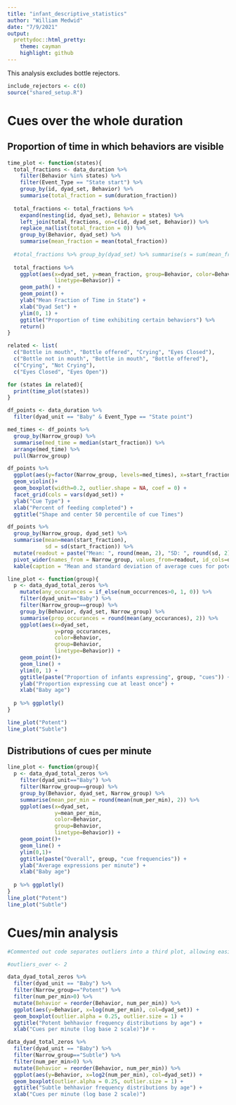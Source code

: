 ```yaml
---
title: "infant_descriptive_statistics"
author: "William Medwid"
date: "7/9/2021"
output: 
  prettydoc::html_pretty:
    theme: cayman
    highlight: github
---
```


This analysis excludes bottle rejectors.

```r
include_rejectors <- c(0)
source("shared_setup.R")
```

# Cues over the whole duration

## Proportion of time in which behaviors are visible

```r
time_plot <- function(states){
  total_fractions <- data_duration %>%
    filter(Behavior %in% states) %>% 
    filter(Event_Type == "State start") %>%
    group_by(id, dyad_set, Behavior) %>% 
    summarise(total_fraction = sum(duration_fraction))
  
  total_fractions <- total_fractions %>% 
    expand(nesting(id, dyad_set), Behavior = states) %>%
    left_join(total_fractions, on=c(id, dyad_set, Behavior)) %>%
    replace_na(list(total_fraction = 0)) %>% 
    group_by(Behavior, dyad_set) %>% 
    summarise(mean_fraction = mean(total_fraction))
    
  #total_fractions %>% group_by(dyad_set) %>% summarise(s = sum(mean_fraction))
  
  total_fractions %>% 
    ggplot(aes(x=dyad_set, y=mean_fraction, group=Behavior, color=Behavior,
               linetype=Behavior)) +
    geom_path() + 
    geom_point() +
    ylab("Mean Fraction of Time in State") +
    xlab("Dyad Set") +
    ylim(0, 1) + 
    ggtitle("Proportion of time exhibiting certain behaviors") %>% 
    return()
}

related <- list(
  c("Bottle in mouth", "Bottle offered", "Crying", "Eyes Closed"),
  c("Bottle not in mouth", "Bottle in mouth", "Bottle offered"),
  c("Crying", "Not Crying"),
  c("Eyes Closed", "Eyes Open"))

for (states in related){
  print(time_plot(states))
}
```




```r
df_points <- data_duration %>% 
  filter(dyad_unit == "Baby" & Event_Type == "State point")

med_times <- df_points %>% 
  group_by(Narrow_group) %>% 
  summarise(med_time = median(start_fraction)) %>%
  arrange(med_time) %>% 
  pull(Narrow_group)

df_points %>% 
  ggplot(aes(y=factor(Narrow_group, levels=med_times), x=start_fraction*100)) +
  geom_violin()+
  geom_boxplot(width=0.2, outlier.shape = NA, coef = 0) +
  facet_grid(cols = vars(dyad_set)) +
  ylab("Cue Type") +
  xlab("Percent of feeding completed") +
  ggtitle("Shape and center 50 percentile of cue Times")

df_points %>% 
  group_by(Narrow_group, dyad_set) %>% 
  summarise(mean=mean(start_fraction),
            sd = sd(start_fraction)) %>% 
  mutate(readout = paste("Mean: ", round(mean, 2), "SD: ", round(sd, 2))) %>% 
  pivot_wider(names_from = Narrow_group, values_from=readout, id_cols=dyad_set) %>% 
  kable(caption = "Mean and standard deviation of average cues for potent and subtle cues")
```

```r
line_plot <- function(group){
  p <- data_dyad_total_zeros %>% 
    mutate(any_occurances = if_else(num_occurrences>0, 1, 0)) %>% 
    filter(dyad_unit=="Baby") %>% 
    filter(Narrow_group==group) %>% 
    group_by(Behavior, dyad_set, Narrow_group) %>% 
    summarise(prop_occurances = round(mean(any_occurances), 2)) %>% 
    ggplot(aes(x=dyad_set, 
               y=prop_occurances, 
               color=Behavior,
               group=Behavior,
               linetype=Behavior)) +
    geom_point()+
    geom_line() +
    ylim(0, 1) +
    ggtitle(paste("Proportion of infants expressing", group, "cues")) +
    ylab("Proportion expressing cue at least once") +
    xlab("Baby age")
  
  p %>% ggplotly()
}

line_plot("Potent")
line_plot("Subtle")
```

## Distributions of cues per minute

```r
line_plot <- function(group){
  p <- data_dyad_total_zeros %>% 
    filter(dyad_unit=="Baby") %>% 
    filter(Narrow_group==group) %>% 
    group_by(Behavior, dyad_set, Narrow_group) %>% 
    summarise(mean_per_min = round(mean(num_per_min), 2)) %>% 
    ggplot(aes(x=dyad_set, 
               y=mean_per_min, 
               color=Behavior,
               group=Behavior,
               linetype=Behavior)) +
    geom_point()+
    geom_line() +
    ylim(0,1)+
    ggtitle(paste("Overall", group, "cue frequencies")) +
    ylab("Average expressions per minute") +
    xlab("Baby age")
  
  p %>% ggplotly()
}
line_plot("Potent")
line_plot("Subtle")
```

# Cues/min analysis

```r
#Commented out code separates outliers into a third plot, allowing easier comparisons.

#outliers_over <- 2

data_dyad_total_zeros %>%
  filter(dyad_unit == "Baby") %>% 
  filter(Narrow_group=="Potent") %>%
  filter(num_per_min>0) %>% 
  mutate(Behavior = reorder(Behavior, num_per_min)) %>% 
  ggplot(aes(y=Behavior, x=log(num_per_min), col=dyad_set)) +
  geom_boxplot(outlier.alpha = 0.25, outlier.size = 1) +
  ggtitle("Potent behhavior frequency distributions by age") + 
  xlab("Cues per minute (log base 2 scale)")# +

data_dyad_total_zeros %>%
  filter(dyad_unit == "Baby") %>% 
  filter(Narrow_group=="Subtle") %>% 
  filter(num_per_min>0) %>% 
  mutate(Behavior = reorder(Behavior, num_per_min)) %>% 
  ggplot(aes(y=Behavior, x=log2(num_per_min), col=dyad_set)) +
  geom_boxplot(outlier.alpha = 0.25, outlier.size = 1) +
  ggtitle("Subtle behhavior frequency distributions by age") + 
  xlab("Cues per minute (log base 2 scale)")
```




